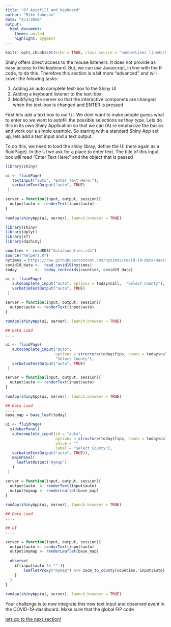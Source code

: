 ```yaml
---
title: "07_Autofill_and_keyboard"
author: "Mike Johnson"
date: "4/4/2020"
output: 
  html_document:
    theme: united
    highlight: pygment
---
```


```r
knitr::opts_chunk$set(echo = TRUE, class.source = "numberLines lineAnchors", eval = FALSE)
```

Shiny offers direct access to the mouse listeners. It does not provide as easy access to the keyboard. But, we can use Javascript, in line with the R code, to do this. Therefore this section is a bit more "advanced" and will cover the folowing tasks:

1. Adding an auto complete text-box to the Shiny UI
2. Adding a keyboard listener to the text-box
3. Modifying the server so that the interactive componets are changed when the text-box is changed and ENTER is pressed

First lets add a text box to our UI. We dont want to make people guess what to enter so we want to autofill the possible selections as they type. Lets do this in its own Shiny Application so that we can (A) re emphasize the basics and work our a simple example. So staring with a standard Shiny App set up, lets add a text input and a text output.

To do this, we need to load the shiny libray, define the UI (here again as a fluidPage). In the UI we ask for a place to enter text. The title of this input box will read "Enter Text Here:" and the object that is passed 

```r
library(shiny)

ui <- fluidPage(
   textInput("auto", "Enter Text Here:"),
   verbatimTextOutput("auto", TRUE)
 )

server = function(input, output, session){
  output$auto <- renderText(input$auto)
}
 
runApp(shinyApp(ui, server), launch.browser = TRUE)

```


```r
library(shiny)
library(dplyr)
library(sf)
library(dqshiny)

counties <- readRDS("data/counties.rds")
source("helpers.R")
nytimes ='https://raw.githubusercontent.com/nytimes/covid-19-data/master/us-counties.csv'
covid19_data <-  read_covid19(nytimes)
today        <-  today_centroids(counties, covid19_data)

ui <- fluidPage(
   autocomplete_input("auto", options = today$call,  "Select County"),
   verbatimTextOutput("auto", TRUE)
 )

server = function(input, output, session){
  output$auto <- renderText(input$auto)
}
 
runApp(shinyApp(ui, server), launch.browser = TRUE)

```


```r
## Data Load
....

ui <- fluidPage(
   autocomplete_input("auto", 
                      options = structure(today$fips, names = today$call),  
                      "Select County"),
   verbatimTextOutput("auto", TRUE)
 )

server = function(input, output, session){
  output$auto <- renderText(input$auto)
}
 
runApp(shinyApp(ui, server), launch.browser = TRUE)

```

```r
## Data Load
....
base_map = base_leaf(today)

ui <- fluidPage(
  sidebarPanel(
   autocomplete_input(id = "auto", 
                      options = structure(today$fips, names = today$call),  
                      value = ""
                      label = "Select County"),
   verbatimTextOutput("auto", TRUE)),
   mainPanel(
     leafletOutput("mymap")
   )
 )

server = function(input, output, session){
  output$auto  <- renderText(input$auto)
  output$mymap <- renderLeaflet(base_map)
}
 
runApp(shinyApp(ui, server), launch.browser = TRUE)

```

```r
## Data Load
....

## UI
....

server = function(input, output, session){
  output$auto <- renderText(input$auto)
  output$mymap <- renderLeaflet(base_map)
  
  observe(
    if(input$auto != "" ){ 
        leafletProxy("mymap") %>% zoom_to_county(counties, input$auto)
    }
  )
}
 
runApp(shinyApp(ui, server), launch.browser = TRUE)

```

Your challenge is to now integrate this new text input and observed event in the COVID-19-dashboard. Make sure that the global FIP code 

[lets go to the next section!](01_getting_data.html)